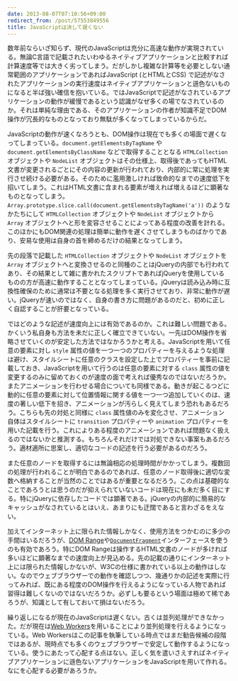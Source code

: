 ```yaml
---
date: 2013-08-07T07:10:56+09:00
redirect_from: /post/57553849556
title: JavaScriptは決して遅くない
---
```


数年前ならいざ知らず、現代のJavaScriptは充分に高速な動作が実現されている。無論C言語で記載されたいわゆるネイティブアプリケーションと比較すれば計算速度等では大きく劣ってしまう。だがしかし複雑な計算等を必要としない通常範囲のアプリケーションであればJavaScript (とHTMLとCSS) で記述がなされたアプリケーションの実行速度はネイティブアプリケーションと遜色ないものになると半ば強い確信を抱いている。ではJavaScriptで記述がなされているアプリケーションの動作が緩慢であるという認識がなぜ多くの場でなされているのか。それは単純な理由である、そのアプリケーションの作者が知識不足でDOM操作が冗長的なものとなっており無駄が多くなってしまっているからだ。

JavaScriptの動作が速くなろうとも、DOM操作は現在でも多くの場面で遅くなってしまっている。`document.getElementsByTagName` や `document.getElementsByClassName` などで取得することとなる `HTMLCollection` オブジェクトや `NodeList` オブジェクトはその仕様上、取得後であってもHTML文書が変更されるごとにその内容の更新が行われており、内部的に常に処理を実行させ続ける必要がある。そのために濫用激しければ致命的なまでの速度低下を招いてしまう。これはHTML文書に含まれる要素が増えれば増えるほどに顕著なものとなってしまう。`Array.prototype.slice.call(document.getElementsByTagName('a'))` のようなかたちにして `HTMLCollection` オブジェクトや `NodeList` オブジェクトから `Array` オブジェクトへと形を変容させることによってある程度の改善を計れる。このほかにもDOM関連の処理は簡単に動作を遅くさせてしまうものばかりであり、安易な使用は自身の首を締めるだけの結果となってしまう。

先の段落で記載した `HTMLCollection` オブジェクトや `NodeList` オブジェクトを `Array` オブジェクトへと変換させるのと同種のことはjQueryの内部でも行われてあり、その結果として雑に書かれたスクリプトであればjQueryを使用しているものの方が高速に動作することとなってしまっている。jQueryは読み込み時に互換性確保のために通常は不要となる処理を多く実行させており、非常に動作が遅い。jQueryが速いのではなく、自身の書き方に問題があるのだと、初めに正しく自認することが肝要となっている。

ではどのような記述が速度向上には有効であるのか。これは難しい問題である。かくいう私自身も方法を未だに正しく確立できていない。一先はDOM操作を省略させていくのが安定した方法ではなかろうかと考える。JavaScriptを用いて任意の要素に対し `style` 属性の値を一つ一つのプロパティーを与えるような処理は避け、スタイルシートに任意のクラスを設定した上でプロパティーを事前に記載しておき、JavaScriptを用いて行うのは任意の要素に対する `class` 属性の値を変更するのみに留めておくのが速度の面で考えれば優秀なのではないだろうか。またアニメーションを行わせる場合についても同様である。動きが起こるつどに動的に任意の要素に対して位置情報に関する値を一つ一つ追加していくのは、速度の著しい低下を招き、アニメーションが汚らしく見えてしまう恐れもあるだろう。こちらも先の対処と同様に `class` 属性値のみを変化させ、アニメーション自体はスタイルシートに `transition` プロパティーや `animation` プロパティーを用いた記載を行う。これによりある程度のアニメーションであれば問題なく扱えるのではないかと推測する。もちろんそれだけでは対処できない事案もあるだろう。適材適所に思案し、適切なコードの記述を行う必要があるのだろう。

また任意のノードを取得するには無論相応の処理時間がかかってしまう。複数回の処理が行われることが明白であるのであれば、任意のノード取得後に適切な変数へ格納することが当然のことではあるが重要となるだろう。この点は基礎的なことであろうとは思うのだが抑えられていないコードは現在にも未だ多く目にする。特にjQueryに依存したコードでは顕著である。jQueryの内部的に簡易的なキャッシュがなされているとはいえ、あまりにも迂闊であると言わざるをえない。

加えてインターネット上に限られた情報しかなく、使用方法をつかむのに多少の手間はいるだろうが、[DOM Range](http://www.w3.org/TR/DOM-Level-2-Traversal-Range/ranges.html)や[`DocumentFragment`](http://www.w3.org/TR/2004/REC-DOM-Level-3-Core-20040407/core.html#ID-B63ED1A3)インターフェースを使うのも有効であろう。特にDOM Rangeは操作するHTML文書のノードが多ければ多いほどに顕著なまでの速度向上が見込める。先の記載の通りにインターネット上には限られた情報しかないが、W3Cの仕様に書かれている以上の動作はしない。なのでウェブブラウザーでの動作を確認しつつ、幾通りかの記述を実際に行ってみれば、既にある程度のDOM操作を行えるようになっている人物であれば習得は難しくないのではないだろうか。必ずしも要るという場面は極めて稀であろうが、知識として有しておいて損はないだろう。

繰り返しになるが現在のJavaScriptは遅くない。古くは並列処理ができなかった。だが現在は[Web Workers](http://www.w3.org/TR/workers/)を用いることにより並列処理を行えるようになっている。Web Workersはこの記事を執筆している時点ではまだ勧告候補の段階ではあるが、現時点でも多くのウェブブラウザーで安定して動作するようになっている。使うにあたって心配する点はない。正しく気を遣いさえすればネイティブアプリケーションに遜色ないアプリケーションをJavaScriptを用いて作れる。なにを心配する必要があろうか。
